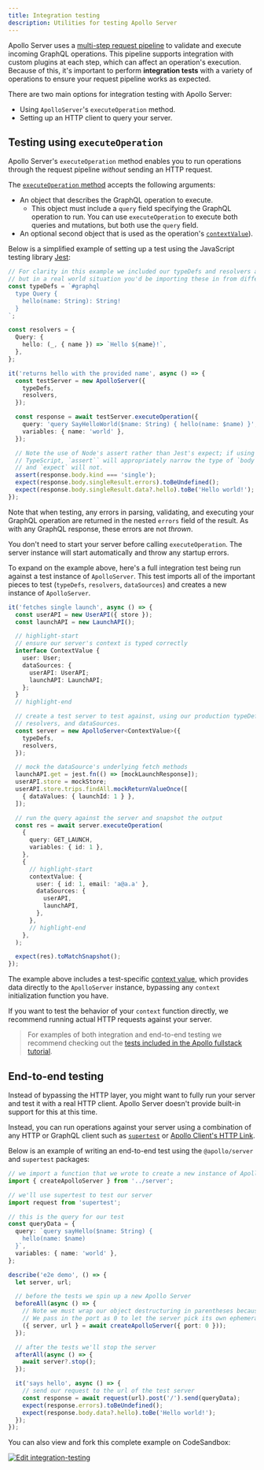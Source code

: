 ```yaml
---
title: Integration testing
description: Utilities for testing Apollo Server
---
```


Apollo Server uses a [multi-step request pipeline](../integrations/plugins/#request-lifecycle-event-flow) to validate and execute incoming GraphQL operations. This pipeline supports integration with custom plugins at each step, which can affect an operation's execution. Because of this, it's important to perform **integration tests** with a variety of operations to ensure your request pipeline works as expected.

There are two main options for integration testing with Apollo Server:

- Using `ApolloServer`'s `executeOperation` method.
- Setting up an HTTP client to query your server.

## Testing using `executeOperation`

Apollo Server's `executeOperation` method enables you to run operations through the request pipeline _without_ sending an HTTP request.

The [`executeOperation` method](../api/apollo-server#executeoperation) accepts the following arguments:

- An object that describes the GraphQL operation to execute.
  - This object must include a `query` field specifying the GraphQL operation to run. You can use `executeOperation` to execute both queries and mutations, but both use the `query` field.
- An optional second object that is used as the operation's [`contextValue`](../data/context/#the-contextvalue-object)).

Below is a simplified example of setting up a test using the JavaScript testing library [Jest](https://jestjs.io/):

<MultiCodeBlock>

```ts title="index.test.ts"
// For clarity in this example we included our typeDefs and resolvers above our test,
// but in a real world situation you'd be importing these in from different files
const typeDefs = `#graphql
  type Query {
    hello(name: String): String!
  }
`;

const resolvers = {
  Query: {
    hello: (_, { name }) => `Hello ${name}!`,
  },
};

it('returns hello with the provided name', async () => {
  const testServer = new ApolloServer({
    typeDefs,
    resolvers,
  });

  const response = await testServer.executeOperation({
    query: 'query SayHelloWorld($name: String) { hello(name: $name) }',
    variables: { name: 'world' },
  });

  // Note the use of Node's assert rather than Jest's expect; if using
  // TypeScript, `assert`` will appropriately narrow the type of `body`
  // and `expect` will not.
  assert(response.body.kind === 'single');
  expect(response.body.singleResult.errors).toBeUndefined();
  expect(response.body.singleResult.data?.hello).toBe('Hello world!');
});
```

</MultiCodeBlock>

Note that when testing, any errors in parsing, validating, and executing your GraphQL operation are returned in the nested `errors` field of the result. As with any GraphQL response, these errors are not _thrown_.

You don't need to start your server before calling `executeOperation`. The server instance will start automatically and throw any startup errors.

To expand on the example above, here's a full integration test being run against a test instance of `ApolloServer`. This test imports all of the important pieces to test (`typeDefs`, `resolvers`, `dataSources`) and creates a new instance of `ApolloServer`.

```ts title="integration.test.ts"
it('fetches single launch', async () => {
  const userAPI = new UserAPI({ store });
  const launchAPI = new LaunchAPI();

  // highlight-start
  // ensure our server's context is typed correctly
  interface ContextValue {
    user: User;
    dataSources: {
      userAPI: UserAPI;
      launchAPI: LaunchAPI;
    };
  }
  // highlight-end

  // create a test server to test against, using our production typeDefs,
  // resolvers, and dataSources.
  const server = new ApolloServer<ContextValue>({
    typeDefs,
    resolvers,
  });

  // mock the dataSource's underlying fetch methods
  launchAPI.get = jest.fn(() => [mockLaunchResponse]);
  userAPI.store = mockStore;
  userAPI.store.trips.findAll.mockReturnValueOnce([
    { dataValues: { launchId: 1 } },
  ]);

  // run the query against the server and snapshot the output
  const res = await server.executeOperation(
    {
      query: GET_LAUNCH,
      variables: { id: 1 },
    },
    {
      // highlight-start
      contextValue: {
        user: { id: 1, email: 'a@a.a' },
        dataSources: {
          userAPI,
          launchAPI,
        },
      },
      // highlight-end
    },
  );

  expect(res).toMatchSnapshot();
});
```

The example above includes a test-specific [context value](../data/context/#the-contextvalue-object), which provides data directly to the `ApolloServer` instance, bypassing any `context` initialization function you have.

If you want to test the behavior of your `context` function directly, we recommend running actual HTTP requests against your server.

> For examples of both integration and end-to-end testing we recommend checking out the [tests included in the Apollo fullstack tutorial](https://github.com/apollographql/fullstack-tutorial/tree/master/final/server/src/__tests__).

## End-to-end testing

Instead of bypassing the HTTP layer, you might want to fully run your server and test it with a real HTTP client. Apollo Server doesn't provide built-in support for this at this time.

Instead, you can run operations against your server using a combination of any HTTP or GraphQL client such as [`supertest`](https://www.npmjs.com/package/supertest) or [Apollo Client's HTTP Link](/react/api/link/apollo-link-http/).

Below is an example of writing an end-to-end test using the `@apollo/server` and `supertest` packages:

<MultiCodeBlock>

```ts title="server.test.ts"
// we import a function that we wrote to create a new instance of Apollo Server
import { createApolloServer } from '../server';

// we'll use supertest to test our server
import request from 'supertest';

// this is the query for our test
const queryData = {
  query: `query sayHello($name: String) {
    hello(name: $name)
  }`,
  variables: { name: 'world' },
};

describe('e2e demo', () => {
  let server, url;

  // before the tests we spin up a new Apollo Server
  beforeAll(async () => {
    // Note we must wrap our object destructuring in parentheses because we already declared these variables
    // We pass in the port as 0 to let the server pick its own ephemeral port for testing
    ({ server, url } = await createApolloServer({ port: 0 }));
  });

  // after the tests we'll stop the server
  afterAll(async () => {
    await server?.stop();
  });

  it('says hello', async () => {
    // send our request to the url of the test server
    const response = await request(url).post('/').send(queryData);
    expect(response.errors).toBeUndefined();
    expect(response.body.data?.hello).toBe('Hello world!');
  });
});
```

</MultiCodeBlock>

You can also view and fork this complete example on CodeSandbox:

<a href="https://codesandbox.io/s/github/apollographql/docs-examples/tree/main/apollo-server/v4/integration-testing?fontsize=14&hidenavigation=1&theme=dark">
  <img
    alt="Edit integration-testing"
    src="https://codesandbox.io/static/img/play-codesandbox.svg"
  />
</a>
<br />
